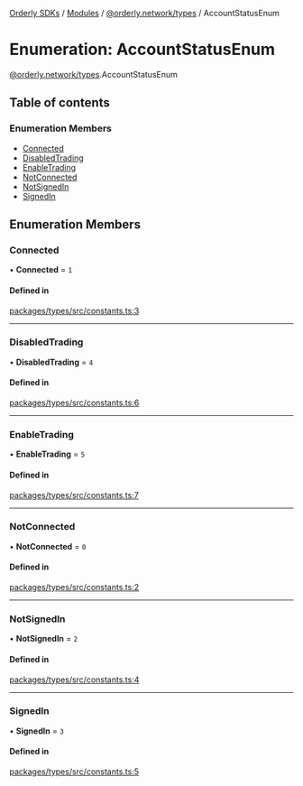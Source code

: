 [Orderly SDKs](/sdks/tech-doc/README) / [Modules](/sdks/tech-doc/modules) / [@orderly.network/types](/sdks/tech-doc/modules/orderly_network_types) / AccountStatusEnum

# Enumeration: AccountStatusEnum

[@orderly.network/types](/sdks/tech-doc/modules/orderly_network_types).AccountStatusEnum

## Table of contents

### Enumeration Members

- [Connected](/sdks/tech-doc/enums/orderly_network_types.AccountStatusEnum#connected)
- [DisabledTrading](/sdks/tech-doc/enums/orderly_network_types.AccountStatusEnum#disabledtrading)
- [EnableTrading](/sdks/tech-doc/enums/orderly_network_types.AccountStatusEnum#enabletrading)
- [NotConnected](/sdks/tech-doc/enums/orderly_network_types.AccountStatusEnum#notconnected)
- [NotSignedIn](/sdks/tech-doc/enums/orderly_network_types.AccountStatusEnum#notsignedin)
- [SignedIn](/sdks/tech-doc/enums/orderly_network_types.AccountStatusEnum#signedin)

## Enumeration Members

### Connected

• **Connected** = ``1``

#### Defined in

[packages/types/src/constants.ts:3](https://github.com/OrderlyNetwork/js-sdk/blob/b90fff4/packages/types/src/constants.ts#L3)

___

### DisabledTrading

• **DisabledTrading** = ``4``

#### Defined in

[packages/types/src/constants.ts:6](https://github.com/OrderlyNetwork/js-sdk/blob/b90fff4/packages/types/src/constants.ts#L6)

___

### EnableTrading

• **EnableTrading** = ``5``

#### Defined in

[packages/types/src/constants.ts:7](https://github.com/OrderlyNetwork/js-sdk/blob/b90fff4/packages/types/src/constants.ts#L7)

___

### NotConnected

• **NotConnected** = ``0``

#### Defined in

[packages/types/src/constants.ts:2](https://github.com/OrderlyNetwork/js-sdk/blob/b90fff4/packages/types/src/constants.ts#L2)

___

### NotSignedIn

• **NotSignedIn** = ``2``

#### Defined in

[packages/types/src/constants.ts:4](https://github.com/OrderlyNetwork/js-sdk/blob/b90fff4/packages/types/src/constants.ts#L4)

___

### SignedIn

• **SignedIn** = ``3``

#### Defined in

[packages/types/src/constants.ts:5](https://github.com/OrderlyNetwork/js-sdk/blob/b90fff4/packages/types/src/constants.ts#L5)

